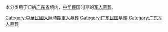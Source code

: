 本分类用于归纳[[广东省|广东省]]境内，[[中华民国|中华民国]]时期的[[军人墓葬|军人墓葬]]。

[[Category:中華民國大陸時期軍人墓葬|Category:中華民國大陸時期軍人墓葬]]
[[Category:广东民国墓葬|Category:广东民国墓葬]]
[[Category:广东军人墓葬|Category:广东军人墓葬]]